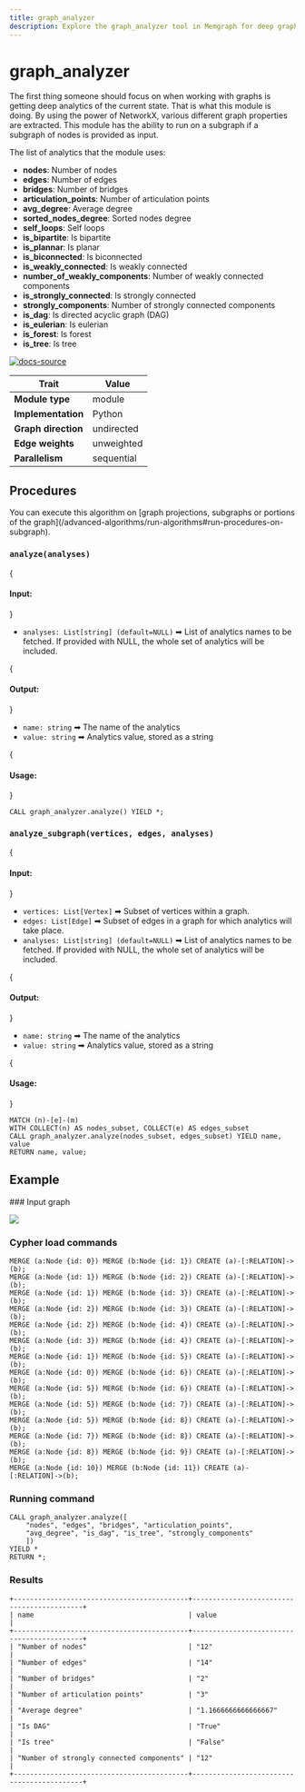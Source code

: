 ```yaml
---
title: graph_analyzer
description: Explore the graph_analyzer tool in Memgraph for deep graph analysis. Enhance your understanding of graph analysis techniques with tutorials and our documentation.
---
```



# graph_analyzer



The first thing someone should focus on when working with graphs is getting deep analytics of the current state. That is what this module is doing. By using the power of NetworkX, various different graph properties are extracted. This module has the ability to run on a subgraph if a subgraph of nodes is provided as input. 

The list of analytics that the module uses:

* **nodes**: Number of nodes
* **edges**: Number of edges
* **bridges**: Number of bridges
* **articulation_points**: Number of articulation points
* **avg_degree**: Average degree
* **sorted_nodes_degree**: Sorted nodes degree
* **self_loops**: Self loops
* **is_bipartite**: Is bipartite
* **is_plannar**: Is planar
* **is_biconnected**: Is biconnected
* **is_weakly_connected**: Is weakly connected
* **number_of_weakly_components**: Number of weakly connected components
* **is_strongly_connected**: Is strongly connected
* **strongly_components**: Number of strongly connected components
* **is_dag**: Is directed acyclic graph (DAG)
* **is_eulerian**: Is eulerian
* **is_forest**: Is forest
* **is_tree**: Is tree
  
[![docs-source](https://img.shields.io/badge/source-graph_analyzer-FB6E00?logo=github&style=for-the-badge)](https://github.com/memgraph/mage/blob/main/python/graph_analyzer.py)

| Trait               | Value                                                 |
| ------------------- | ----------------------------------------------------- |
| **Module type**     | module     |
| **Implementation**  | Python     |
| **Graph direction** | undirected |
| **Edge weights**    | unweighted |
| **Parallelism**     | sequential |

## Procedures

<Callout type="info">
You can execute this algorithm on [graph projections, subgraphs or portions of the graph](/advanced-algorithms/run-algorithms#run-procedures-on-subgraph).
</Callout>

### `analyze(analyses)`

{<h4> Input: </h4>}

* `analyses: List[string] (default=NULL)` ➡ List of analytics names to be fetched. If provided with NULL, the whole set of analytics will be included.

{<h4> Output: </h4>}

* `name: string` ➡ The name of the analytics
* `value: string` ➡ Analytics value, stored as a string

{<h4> Usage: </h4>}
```cypher
CALL graph_analyzer.analyze() YIELD *;
```

### `analyze_subgraph(vertices, edges, analyses)`

{<h4> Input: </h4>}

* `vertices: List[Vertex]` ➡ Subset of vertices within a graph.
* `edges: List[Edge]` ➡ Subset of edges in a graph for which analytics will take place.
* `analyses: List[string] (default=NULL)` ➡ List of analytics names to be fetched. If provided with NULL, the whole set of analytics will be included.

{<h4> Output: </h4>}

* `name: string` ➡ The name of the analytics
* `value: string` ➡ Analytics value, stored as a string

{<h4> Usage: </h4>}
```cypher
MATCH (n)-[e]-(m)
WITH COLLECT(n) AS nodes_subset, COLLECT(e) AS edges_subset
CALL graph_analyzer.analyze(nodes_subset, edges_subset) YIELD name, value
RETURN name, value;
```

## Example

<Steps>
### Input graph

![](/pages/advanced-algorithms/available-algorithms/graph_analyzer/graph-analyzer-1.png)

### Cypher load commands

```cypher
MERGE (a:Node {id: 0}) MERGE (b:Node {id: 1}) CREATE (a)-[:RELATION]->(b);
MERGE (a:Node {id: 1}) MERGE (b:Node {id: 2}) CREATE (a)-[:RELATION]->(b);
MERGE (a:Node {id: 1}) MERGE (b:Node {id: 3}) CREATE (a)-[:RELATION]->(b);
MERGE (a:Node {id: 2}) MERGE (b:Node {id: 3}) CREATE (a)-[:RELATION]->(b);
MERGE (a:Node {id: 2}) MERGE (b:Node {id: 4}) CREATE (a)-[:RELATION]->(b);
MERGE (a:Node {id: 3}) MERGE (b:Node {id: 4}) CREATE (a)-[:RELATION]->(b);
MERGE (a:Node {id: 1}) MERGE (b:Node {id: 5}) CREATE (a)-[:RELATION]->(b);
MERGE (a:Node {id: 0}) MERGE (b:Node {id: 6}) CREATE (a)-[:RELATION]->(b);
MERGE (a:Node {id: 5}) MERGE (b:Node {id: 6}) CREATE (a)-[:RELATION]->(b);
MERGE (a:Node {id: 5}) MERGE (b:Node {id: 7}) CREATE (a)-[:RELATION]->(b);
MERGE (a:Node {id: 5}) MERGE (b:Node {id: 8}) CREATE (a)-[:RELATION]->(b);
MERGE (a:Node {id: 7}) MERGE (b:Node {id: 8}) CREATE (a)-[:RELATION]->(b);
MERGE (a:Node {id: 8}) MERGE (b:Node {id: 9}) CREATE (a)-[:RELATION]->(b);
MERGE (a:Node {id: 10}) MERGE (b:Node {id: 11}) CREATE (a)-[:RELATION]->(b);
```

### Running command

```cypher
CALL graph_analyzer.analyze([
    "nodes", "edges", "bridges", "articulation_points",
    "avg_degree", "is_dag", "is_tree", "strongly_components"
    ])
YIELD *
RETURN *;
```

### Results

```plaintext
+-------------------------------------------+-------------------------------------------+
| name                                      | value                                     |
+-------------------------------------------+-------------------------------------------+
| "Number of nodes"                         | "12"                                      |
| "Number of edges"                         | "14"                                      |
| "Number of bridges"                       | "2"                                       |
| "Number of articulation points"           | "3"                                       |
| "Average degree"                          | "1.1666666666666667"                      |
| "Is DAG"                                  | "True"                                    |
| "Is tree"                                 | "False"                                   |
| "Number of strongly connected components" | "12"                                      |
+-------------------------------------------+-------------------------------------------+
```
</Steps>
